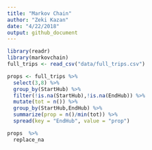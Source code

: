 ```yaml
---
title: "Markov Chain"
author: "Zeki Kazan"
date: "4/22/2018"
output: github_document
---
```


```r
library(readr)
library(markovchain)
full_trips <- read_csv("data/full_trips.csv")
```

```r
props <- full_trips %>%
  select(3,8) %>%
  group_by(StartHub) %>%
  filter(!is.na(StartHub),!is.na(EndHub)) %>%
  mutate(tot = n()) %>%
  group_by(StartHub,EndHub) %>%
  summarize(prop = n()/min(tot)) %>%
  spread(key = "EndHub", value = "prop")

props  %>%
  replace_na
```
